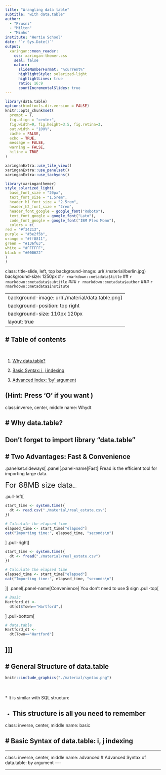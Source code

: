 ```yaml
---
title: "Wrangling data table"
subtitle: "with data.table"  
author: 
  - "Prusni"
  - "Milton"
  - "Minho"
institute: "Hertie School"
date: '`r Sys.Date()`'
output:
  xaringan::moon_reader:
    css: xaringan-themer.css
    seal: false
    nature:
      slideNumberFormat: "%current%"
      highlightStyle: solarized-light
      highlightLines: true
      ratio: 16:9
      countIncrementalSlides: true
---
```


```r
library(data.table)
options(htmltools.dir.version = FALSE)
knitr::opts_chunk$set(
  prompt = T,
  fig.align = "center",
  fig.width=9, fig.height=3.5, fig.retina=3,
  out.width = "100%",
  cache = FALSE,
  echo = TRUE,
  message = FALSE, 
  warning = FALSE,
  hiline = TRUE
)
```

```r
xaringanExtra::use_tile_view()
xaringanExtra::use_panelset()
xaringanExtra::use_tachyons()

library(xaringanthemer)
style_solarized_light(
  base_font_size = "20px",
  text_font_size = "1.5rem",
  header_h1_font_size = "2.5rem",
  header_h2_font_size = "2rem",
  header_font_google = google_font("Roboto"),
  text_font_google = google_font("Lato"),
  code_font_google = google_font("IBM Plex Mono"),
  colors = c(
red = "#f34213",
purple = "#3e2f5b",
orange = "#ff8811",
green = "#136f63",
white = "#FFFFFF",
black = "#000622"
)
)
```
class: title-slide, left, top
background-image: url(./material/berlin.jpg)
background-size: 1250px
# `r rmarkdown::metadata$title`
## `r rmarkdown::metadata$subtitle`
### `r rmarkdown::metadata$author`
### `r rmarkdown::metadata$institute`

---
background-image: url(./material/data.table.png)
background-position: top right
background-size: 110px 120px
layout: true
---

# Table of contents
----

<br>

1. [Why data.table?](#Whydt)

2. [Basic Syntax: i, j indexing](#basic)

3. [Advanced Index: 'by' argument](#advanced)

(Hint: Press 'O' if you want )
---

class:inverse, center, middle
name: Whydt 

# Why data.table?
----
Don't forget to import library "data.table"
---

# Two Advantages: Fast & Convenience
----

.panelset.sideways[
.panel[.panel-name[Fast]
Fread is the efficient tool for importing large data.  

<font size="5">For 88MB size data</font>...

.pull-left[
```r
start_time <- system.time({
  dt <- read.csv("./material/real_estate.csv")
})

# Calculate the elapsed time
elapsed_time <- start_time["elapsed"]
cat("Importing time:", elapsed_time, "seconds\n")
```
]
.pull-right[
```r
start_time <- system.time({
  dt <- fread("./material/real_estate.csv")
})

# Calculate the elapsed time
elapsed_time <- start_time["elapsed"]
cat("Importing time:", elapsed_time, "seconds\n")
```
]]
.panel[.panel-name[Convenience]
You don't need to use $ sign 
.pull-top[
```r
# Basic
Hartford_dt <- 
  dt[dt$Town=="Hartford",] 
```

]
.pull-bottom[
```r
# data.table
Hartford_dt <- 
  dt[Town=="Hartford"]
```
]]]
---

# General Structure of data.table
----
```r
knitr::include_graphics("./material/syntax.png")
```
<br><br>
* It is similar with SQL structure  

* This structure is all you need to remember
---

class: inverse, center, middle
name: basic

# Basic Syntax of data.table: i, j indexing 
----

---

class: inverse, center, middle
name: advanced 
# Advanced Syntax of data.table: by argument
----

---


